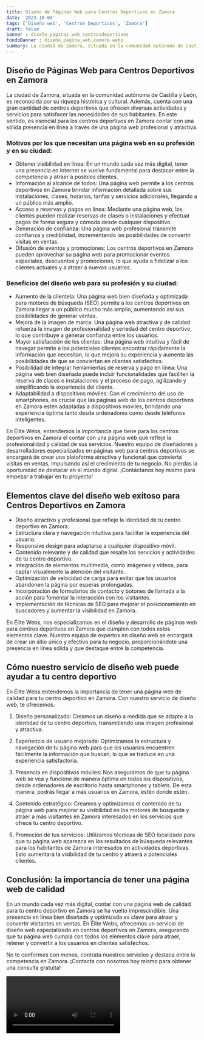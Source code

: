```yaml
---
title: Diseño de Páginas Web para Centros Deportivos en Zamora
date: '2023-10-04'
tags: ['Diseño web', 'Centros Deportivos', 'Zamora']
draft: false
banner : diseño_paginas_web_centrosdeportivos
fondoBanner : diseño_pagina_web_zamora.webp
summary: La ciudad de Zamora, situada en la comunidad autónoma de Castilla y León, es reconocida por su riqueza histórica y cultural. Además, cuenta con una gran cantidad de centros deportivos que ofrecen diversas actividades y servicios para satisfacer las necesidades de sus habitantes. En este sentido, es esencial para los centros deportivos en Zamora contar con una sólida presencia en línea a través de una página web profesional y atractiva.
---
```


## Diseño de Páginas Web para Centros Deportivos en Zamora

La ciudad de Zamora, situada en la comunidad autónoma de Castilla y León, es reconocida por su riqueza histórica y cultural. Además, cuenta con una gran cantidad de centros deportivos que ofrecen diversas actividades y servicios para satisfacer las necesidades de sus habitantes. En este sentido, es esencial para los centros deportivos en Zamora contar con una sólida presencia en línea a través de una página web profesional y atractiva.

### Motivos por los que necesitan una página web en su profesión y en su ciudad:
- Obtener visibilidad en línea: En un mundo cada vez más digital, tener una presencia en internet se vuelve fundamental para destacar entre la competencia y atraer a posibles clientes.
- Información al alcance de todos: Una página web permite a los centros deportivos en Zamora brindar información detallada sobre sus instalaciones, clases, horarios, tarifas y servicios adicionales, llegando a un público más amplio.
- Acceso a reservas y pagos en línea: Mediante una página web, los clientes pueden realizar reservas de clases o instalaciones y efectuar pagos de forma segura y cómoda desde cualquier dispositivo.
- Generación de confianza: Una página web profesional transmite confianza y credibilidad, incrementando las posibilidades de convertir visitas en ventas.
- Difusión de eventos y promociones: Los centros deportivos en Zamora pueden aprovechar su página web para promocionar eventos especiales, descuentos y promociones, lo que ayuda a fidelizar a los clientes actuales y a atraer a nuevos usuarios.

### Beneficios del diseño web para su profesión y su ciudad:
- Aumento de la clientela: Una página web bien diseñada y optimizada para motores de búsqueda (SEO) permite a los centros deportivos en Zamora llegar a un público mucho más amplio, aumentando así sus posibilidades de generar ventas.
- Mejora de la imagen de marca: Una página web atractiva y de calidad refuerza la imagen de profesionalidad y seriedad del centro deportivo, lo que contribuye a generar confianza entre los usuarios.
- Mayor satisfacción de los clientes: Una página web intuitiva y fácil de navegar permite a los potenciales clientes encontrar rápidamente la información que necesitan, lo que mejora su experiencia y aumenta las posibilidades de que se conviertan en clientes satisfechos.
- Posibilidad de integrar herramientas de reserva y pago en línea: Una página web bien diseñada puede incluir funcionalidades que faciliten la reserva de clases o instalaciones y el proceso de pago, agilizando y simplificando la experiencia del cliente.
- Adaptabilidad a dispositivos móviles: Con el crecimiento del uso de smartphones, es crucial que las páginas web de los centros deportivos en Zamora estén adaptadas a dispositivos móviles, brindando una experiencia óptima tanto desde ordenadores como desde teléfonos inteligentes.

En Élite Webs, entendemos la importancia que tiene para los centros deportivos en Zamora el contar con una página web que refleje la profesionalidad y calidad de sus servicios. Nuestro equipo de diseñadores y desarrolladores especializados en páginas web para centros deportivos se encargará de crear una plataforma atractiva y funcional que convierta visitas en ventas, impulsando así el crecimiento de tu negocio. No pierdas la oportunidad de destacar en el mundo digital. ¡Contáctanos hoy mismo para empezar a trabajar en tu proyecto!

<GifSeo />

<Cta />

## Elementos clave del diseño web exitoso para Centros Deportivos en Zamora

- Diseño atractivo y profesional que refleje la identidad de tu centro deportivo en Zamora.
- Estructura clara y navegación intuitiva para facilitar la experiencia del usuario.
- Responsive design para adaptarse a cualquier dispositivo móvil.
- Contenido relevante y de calidad que resalte los servicios y actividades de tu centro deportivo.
- Integración de elementos multimedia, como imágenes y vídeos, para captar visualmente la atención del visitante.
- Optimización de velocidad de carga para evitar que los usuarios abandonen la página por esperas prolongadas.
- Incorporación de formularios de contacto y botones de llamada a la acción para fomentar la interacción con los visitantes.
- Implementación de técnicas de SEO para mejorar el posicionamiento en buscadores y aumentar la visibilidad en Zamora.

En Élite Webs, nos especializamos en el diseño y desarrollo de páginas web para centros deportivos en Zamora que cumplen con todos estos elementos clave. Nuestro equipo de expertos en diseño web se encargará de crear un sitio único y efectivo para tu negocio, proporcionándote una presencia en línea sólida y que destaque entre la competencia.

## Cómo nuestro servicio de diseño web puede ayudar a tu centro deportivo

En Élite Webs entendemos la importancia de tener una página web de calidad para tu centro deportivo en Zamora. Con nuestro servicio de diseño web, te ofrecemos:

1. Diseño personalizado: Creamos un diseño a medida que se adapte a la identidad de tu centro deportivo, transmitiendo una imagen profesional y atractiva.

2. Experiencia de usuario mejorada: Optimizamos la estructura y navegación de tu página web para que los usuarios encuentren fácilmente la información que buscan, lo que se traduce en una experiencia satisfactoria.

3. Presencia en dispositivos móviles: Nos aseguramos de que tu página web se vea y funcione de manera óptima en todos los dispositivos, desde ordenadores de escritorio hasta smartphones y tablets. De esta manera, podrás llegar a más usuarios en Zamora, estén donde estén.

4. Contenido estratégico: Creamos y optimizamos el contenido de tu página web para mejorar su visibilidad en los motores de búsqueda y atraer a más visitantes en Zamora interesados en los servicios que ofrece tu centro deportivo.

5. Promoción de tus servicios: Utilizamos técnicas de SEO localizado para que tu página web aparezca en los resultados de búsqueda relevantes para los habitantes de Zamora interesados en actividades deportivas. Esto aumentará la visibilidad de tu centro y atraerá a potenciales clientes.

## Conclusión: la importancia de tener una página web de calidad

En un mundo cada vez más digital, contar con una página web de calidad para tu centro deportivo en Zamora se ha vuelto imprescindible. Una presencia en línea bien diseñada y optimizada es clave para atraer y convertir visitantes en ventas. En Élite Webs, ofrecemos un servicio de diseño web especializado en centros deportivos en Zamora, asegurando que tu página web cumpla con todos los elementos clave para atraer, retener y convertir a los usuarios en clientes satisfechos.

No te conformes con menos, contrata nuestros servicios y destaca entre la competencia en Zamora. ¡Contacta con nosotros hoy mismo para obtener una consulta gratuita!

<Video />

<CtaBot job='Centros Deportivos' city='Zamora'/>

<Gmaps query='Zamora+españa+maps' />